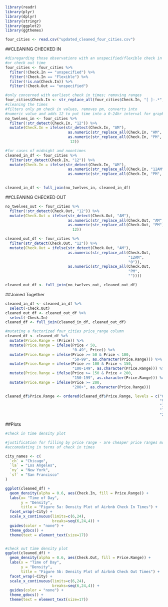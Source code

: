 
```r
library(readr)
library(plyr)
library(dplyr)
library(stringr)
library(ggplot2)
library(ggthemes)
```

```r
four_cities <- read.csv("updated_cleaned_four_cities.csv")
```


##CLEANING CHECKED IN

```r
#disregarding those observations with an unspecified/flexible check in 
#or check out time
four_cities <- four_cities %>% 
  filter(!Check.In == "unspecified") %>% 
  filter(!Check.In == "Flexible") %>% 
  filter(!is.na(Check.In)) %>% 
  filter(!Check.Out == "unspecified")

#only concerned with earliest check in times; removing ranges
four_cities$Check.In <- str_replace_all(four_cities$Check.In, "[ ]-.*", "")
#cleaning the times
#filters only pm check in values, removes pm, converts into 
#numeric value and adds 12 to put time into a 0-24hr interval for graphing
no_twelves_in <- four_cities %>% 
  filter(!str_detect(Check.In, "12")) %>% 
  mutate(Check.In = ifelse(str_detect(Check.In, "AM"),
                            as.numeric(str_replace_all(Check.In, "AM", "")), #as.numeric coerces NAs
                            as.numeric(str_replace_all(Check.In, "PM", ""))+
                             12))

#for cases of midnight and noontimes
cleaned_in_df <- four_cities %>% 
  filter(str_detect(Check.In, "12")) %>% 
  mutate(Check.In = ifelse(str_detect(Check.In, "AM"),
                            as.numeric(str_replace_all(Check.In, "12AM", "0")), #as.numeric coerces NAs
                            as.numeric(str_replace_all(Check.In, "PM", ""))))
  

cleaned_in_df <- full_join(no_twelves_in, cleaned_in_df)


```




##CLEANING CHECKED OUT

```r

no_twelves_out <- four_cities %>% 
  filter(!str_detect(Check.Out, "12")) %>% 
  mutate(Check.Out = ifelse(str_detect(Check.Out, "AM"),
                            as.numeric(str_replace_all(Check.Out, "AM", "")), #as.numeric coerces NAs
                            as.numeric(str_replace_all(Check.Out, "PM", ""))+
                              12))

cleaned_out_df <- four_cities %>% 
  filter(str_detect(Check.Out, "12")) %>% 
  mutate(Check.Out = ifelse(str_detect(Check.Out, "AM"),
                            as.numeric(str_replace_all(Check.Out, 
                                                       "12AM", 
                                                       "0")),
                            as.numeric(str_replace_all(Check.Out, 
                                                       "PM", 
                                                       ""))))

cleaned_out_df <- full_join(no_twelves_out, cleaned_out_df)


```

##Joined Together
```r
cleaned_in_df <- cleaned_in_df %>% 
  select(-Check.Out)
cleaned_out_df <- cleaned_out_df %>% 
  select(-Check.In)
cleaned_df <- full_join(cleaned_in_df, cleaned_out_df)

#mutating a factorized four_cities price_range column
cleaned_df <- cleaned_df %>% 
  mutate(Price.Range = (Price)) %>% 
  mutate(Price.Range = ifelse(Price < 50, 
                              "0-49", Price)) %>% 
  mutate(Price.Range = ifelse(Price >= 50 & Price < 100, 
                              "50-99", as.character(Price.Range))) %>% 
  mutate(Price.Range = ifelse(Price >= 100 & Price < 150, 
                              "100-149", as.character(Price.Range))) %>% 
  mutate(Price.Range = ifelse(Price >= 150 & Price < 200, 
                              "150-199", as.character(Price.Range))) %>% 
  mutate(Price.Range = ifelse(Price >= 200,
                              "200+", as.character(Price.Range)))

cleaned_df$Price.Range <- ordered(cleaned_df$Price.Range, levels = c("0-49", 
                                                                     "50-99",
                                                                     "100-149", 
                                                                     "150-199", 
                                                                     "200+"))
```


##Plots

```r
#check in time density plot

#justification for filling by price range - are cheaper price ranges more 
#accomodating in terms of check in times

city_names <- c(
  `ch` = "Chicago",
  `la` = "Los Angeles",
  `ny` = "New York",
  `sf` = "San Francisco"
)

ggplot(cleaned_df) +
  geom_density(alpha = 0.6, aes(Check.In, fill = Price.Range)) +
  labs(x= "Time of Day",
       y = "Density",
       title = "Figure 5a: Density Plot of Airbnb Check In Times") +
  facet_wrap(~City) +
  scale_x_continuous(limits=c(6,24), 
                     breaks=seq(6,24,4)) +
  guides(color = "none") +
  theme_gdocs() +
  theme(text = element_text(size=17))


#check out time density plot
ggplot(cleaned_df) +
  geom_density(alpha = 0.6, aes(Check.Out, fill = Price.Range)) +
  labs(x = "Time of Day",
       y = "Density",
       title = "Figure 5b: Density Plot of Airbnb Check Out Times") +
  facet_wrap(~City) +
  scale_x_continuous(limits=c(6,24), 
                     breaks=seq(6,24,4)) +
  guides(color = "none") +
  theme_gdocs() +
  theme(text = element_text(size=17))

```


